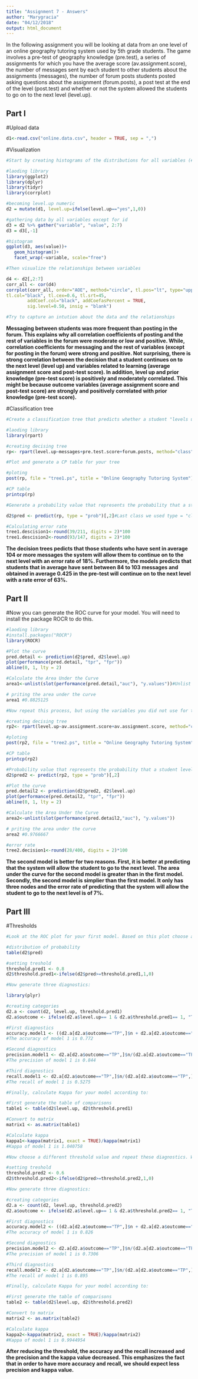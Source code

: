 ```yaml
---
title: "Assignment 7 - Answers"
author: "Marygracia"
date: "04/12/2018"
output: html_document
---
```


In the following assignment you will be looking at data from an one level of an online geography tutoring system used by 5th grade students. The game involves a pre-test of geography knowledge (pre.test), a series of assignments for which you have the average score (av.assignment.score),  the number of messages sent by each student to other students about the assignments (messages), the number of forum posts students posted asking questions about the assignment (forum.posts), a post test at the end of the level (post.test) and whether or not the system allowed the students to go on to the next level (level.up).  

## Part I

#Upload data
```r

d1<-read.csv("online.data.csv", header = TRUE, sep = ",")

```

#Visualization 
```r
#Start by creating histograms of the distributions for all variables (#HINT: look up "facet" in the ggplot documentation)

#laoding library
library(ggplot2)
library(dplyr)
library(tidyr)
library(corrplot)

#becoming level.up numeric
d2 = mutate(d1, level.up=ifelse(level.up=="yes",1,0)) 

#gathering data by all variables except for id
d3 = d2 %>% gather("variable", "value", 2:7)
d3 = d3[,-1]

#histogram
ggplot(d3, aes(value))+
   geom_histogram()+
   facet_wrap(~variable, scale="free")

#Then visualize the relationships between variables

d4 <- d2[,2:7]
corr_all <- cor(d4)
corrplot(corr_all, order="AOE", method="circle", tl.pos="lt", type="upper",        
tl.col="black", tl.cex=0.6, tl.srt=45, 
        addCoef.col="black", addCoefasPercent = TRUE,
        sig.level=0.50, insig = "blank")

#Try to capture an intution about the data and the relationships

```
**Messaging between students was more frequent than posting in the forum. This explains why all correlation coefficients of posting and the rest of variables in the forum were moderate or low and positive. While, correlation coefficients for messaging and the rest of variables (except for posting in the forum) were strong and positive. Not surprising, there is strong correlation between the decision that a student continues on to the next level (level up) and variables related to learning (average assignment score and post-test score). In addition, level up and prior knowledge (pre-test score) is positively and moderately correlated. This might be because  outcome variables (average assignment score and post-test score) are strongly and positively correlated with prior knowledge (pre-test score).**

#Classification tree
```r
#Create a classification tree that predicts whether a student "levels up" in the online course using three variables of your choice (As we did last time, set all controls to their minimums)

#laoding library
library(rpart)

#creating decising tree
rp<- rpart(level.up~messages+pre.test.score+forum.posts, method="class", data=d2) 

#Plot and generate a CP table for your tree 

#ploting
post(rp, file = "tree1.ps", title = "Online Geography Tutoring System")

#CP table
printcp(rp)

#Generate a probability value that represents the probability that a student levels up based your classification tree 

d2$pred <- predict(rp, type = "prob")[,2]#Last class we used type = "class" which predicted the classification for us, this time we are using type = "prob" to see the probability that our classififcation is based on.

#Calculating error rate
tree1.descision1<-round(39/211, digits = 2)*100
tree1.descision2<-round(93/147, digits = 2)*100

```

**The decision trees pedicts that those students who have sent in average 104 or more messages the system will allow them to continue on to the next level with an error rate of 18%. Furthermore, the models predicts that students that in average have sent between 84 to 103 messages and obtained in average 0.425 in the pre-test will continue on to the next level with a rate error of 63%.**

## Part II
#Now you can generate the ROC curve for your model. You will need to install the package ROCR to do this.
```r

#laoding library
#install.packages("ROCR")
library(ROCR)

#Plot the curve
pred.detail <- prediction(d2$pred, d2$level.up) 
plot(performance(pred.detail, "tpr", "fpr"))
abline(0, 1, lty = 2)

#Calculate the Area Under the Curve
area1<-unlist(slot(performance(pred.detail,"auc"), "y.values"))#Unlist liberates the AUC value from the "performance" object created by ROCR

# priting the area under the curve
area1 #0.8825125

#Now repeat this process, but using the variables you did not use for the previous model and compare the plots & results of your two models. Which one do you think was the better model? Why?

#creating decising tree
rp2<- rpart(level.up~av.assignment.score+av.assignment.score, method="class", data=d2) 

#ploting
post(rp2, file = "tree2.ps", title = "Online Geography Tutoring System")

#CP table
printcp(rp2)

#Probability value that represents the probability that a student levels up based your classification tree 
d2$pred2 <- predict(rp2, type = "prob")[,2]

#Plot the curve
pred.detail2 <- prediction(d2$pred2, d2$level.up) 
plot(performance(pred.detail2, "tpr", "fpr"))
abline(0, 1, lty = 2)

#Calculate the Area Under the Curve
area2<-unlist(slot(performance(pred.detail2,"auc"), "y.values"))

# priting the area under the curve
area2 #0.9766667

#error rate
tree2.decision1<-round(28/400, digits = 2)*100

```

**The second model is better for two reasons. First, it is better at predicting that the system will allow the student to go to the next level. The area under the curve for the second model is greater than in the first model. Secondly, the second model is simplier than the first model. It only has three nodes and the error rate of predicting that the system will allow the student to go to the next level is of 7%.**

## Part III
#Thresholds
```r
#Look at the ROC plot for your first model. Based on this plot choose a probability threshold that balances capturing the most correct predictions against false positives. Then generate a new variable in your data set that classifies each student according to your chosen threshold.

#distribution of probability
table(d2$pred)

#setting treshold
threshold.pred1 <- 0.8
d2$threshold.pred1<-ifelse(d2$pred>=threshold.pred1,1,0)

#Now generate three diagnostics:

library(plyr)

#creating categories
d2.a <- count(d2, level.up, threshold.pred1)
d2.a$outcome <- ifelse(d2.a$level.up== 1 & d2.a$threshold.pred1== 1, "TP", ifelse(d2.a$level.up== 1 & d2.a$threshold.pred1== 0, "FN", ifelse(d2.a$level.up== 0 & d2.a$threshold.pred1== 1, "FP", "TN")))

#First diagnostics
accuracy.model1 <- ((d2.a[d2.a$outcome=="TP",]$n + d2.a[d2.a$outcome=="TN",]$n) / sum(d2.a$n))
#The accuracy of model 1 is 0.772

#Second diagnostics
precision.model1 <- d2.a[d2.a$outcome=="TP",]$n/(d2.a[d2.a$outcome=="TP",]$n+d2.a[d2.a$outcome=="FP",]$n)
#The precision of model 1 is 0.844

#Third diagnostics
recall.model1 <- d2.a[d2.a$outcome=="TP",]$n/(d2.a[d2.a$outcome=="TP",]$n+d2.a[d2.a$outcome=="FN",]$n)
#The recall of model 1 is 0.5275

#Finally, calculate Kappa for your model according to:

#First generate the table of comparisons
table1 <- table(d2$level.up, d2$threshold.pred1)

#Convert to matrix
matrix1 <- as.matrix(table1)

#Calculate kappa
kappa1<-kappa(matrix1, exact = TRUE)/kappa(matrix1)
#Kappa of model 1 is 1.040758

#Now choose a different threshold value and repeat these diagnostics. What conclusions can you draw about your two thresholds?

#setting treshold
threshold.pred2 <- 0.6
d2$threshold.pred2<-ifelse(d2$pred>=threshold.pred2,1,0)

#Now generate three diagnostics:

#creating categories
d2.a <- count(d2, level.up, threshold.pred2)
d2.a$outcome <- ifelse(d2.a$level.up== 1 & d2.a$threshold.pred2== 1, "TP", ifelse(d2.a$level.up== 1 & d2.a$threshold.pred2== 0, "FN", ifelse(d2.a$level.up== 0 & d2.a$threshold.pred2== 1, "FP", "TN")))

#First diagnostics
accuracy.model2 <- ((d2.a[d2.a$outcome=="TP",]$n + d2.a[d2.a$outcome=="TN",]$n) / sum(d2.a$n))
#The accuracy of model 1 is 0.826

#Second diagnostics
precision.model2 <- d2.a[d2.a$outcome=="TP",]$n/(d2.a[d2.a$outcome=="TP",]$n+d2.a[d2.a$outcome=="FP",]$n)
#The precision of model 1 is 0.7306

#Third diagnostics
recall.model2 <- d2.a[d2.a$outcome=="TP",]$n/(d2.a[d2.a$outcome=="TP",]$n+d2.a[d2.a$outcome=="FN",]$n)
#The recall of model 1 is 0.895 

#Finally, calculate Kappa for your model according to:

#First generate the table of comparisons
table2 <- table(d2$level.up, d2$threshold.pred2)

#Convert to matrix
matrix2 <- as.matrix(table2)

#Calculate kappa
kappa2<-kappa(matrix2, exact = TRUE)/kappa(matrix2)
#Kappa of model 1 is 0.9944954

```

**After reducing the threshold, the accuracy and the recall increased and the precision and the kappa value decreased. This emphasizes the fact that in order to have more accuracy and recall, we should expect less precision and kappa value.**
